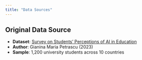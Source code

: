 ```yaml
---
title: "Data Sources"
---
```


## Original Data Source
- **Dataset**: [Survey on Students' Perceptions of AI in Education](https://www.kaggle.com/datasets/gianinamariapetrascu/survey-on-students-perceptions-of-ai-in-education)
- **Author**: Gianina Maria Petrascu (2023)
- **Sample**: 1,200 university students across 10 countries
